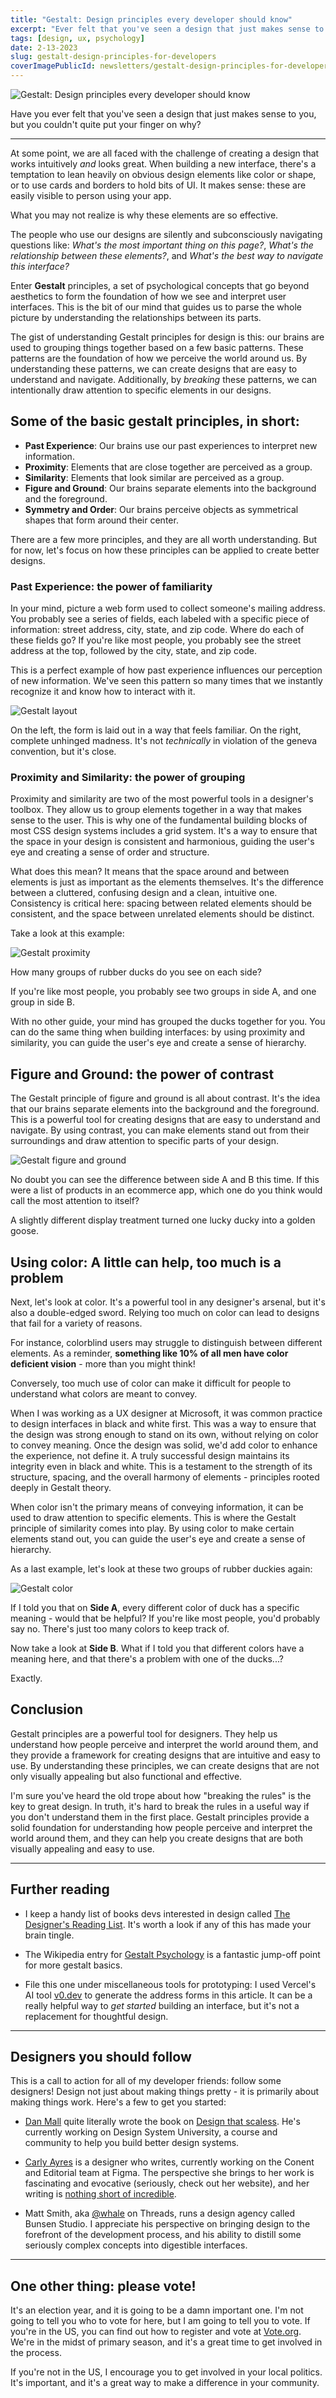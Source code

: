 ```yaml
---
title: "Gestalt: Design principles every developer should know"
excerpt: "Ever felt that you've seen a design that just makes sense to you, but you couldn't quite put your finger on why? There's rules for that. Let's talk about Gestalt"
tags: [design, ux, psychology]
date: 2-13-2023
slug: gestalt-design-principles-for-developers
coverImagePublicId: newsletters/gestalt-design-principles-for-developers/cover
---
```


<Image
  publicId="newsletters/gestalt-design-principles-for-developers/cover"
  alt="Gestalt: Design principles every developer should know"
/>

Have you ever felt that you've seen a design that just makes sense to you, but you couldn't quite put your finger on why?

---

At some point, we are all faced with the challenge of creating a design that works intuitively _and_ looks great. When building a new interface, there's a temptation to lean heavily on obvious design elements like color or shape, or to use cards and borders to hold bits of UI. It makes sense: these are easily visible to person using your app.

What you may not realize is why these elements are so effective.

The people who use our designs are silently and subconsciously navigating questions like: _What's the most important thing on this page?_, _What's the relationship between these elements?_, and _What's the best way to navigate this interface?_

Enter **Gestalt** principles, a set of psychological concepts that go beyond aesthetics to form the foundation of how we see and interpret user interfaces. This is the bit of our mind that guides us to parse the whole picture by understanding the relationships between its parts.

The gist of understanding Gestalt principles for design is this: our brains are used to grouping things together based on a few basic patterns. These patterns are the foundation of how we perceive the world around us. By understanding these patterns, we can create designs that are easy to understand and navigate. Additionally, by _breaking_ these patterns, we can intentionally draw attention to specific elements in our designs.

## Some of the basic gestalt principles, in short:

- **Past Experience**: Our brains use our past experiences to interpret new information.
- **Proximity**: Elements that are close together are perceived as a group.
- **Similarity**: Elements that look similar are perceived as a group.
- **Figure and Ground**: Our brains separate elements into the background and the foreground.
- **Symmetry and Order**: Our brains perceive objects as symmetrical shapes that form around their center.

There are a few more principles, and they are all worth understanding. But for now, let's focus on how these principles can be applied to create better designs.

### Past Experience: the power of familiarity

In your mind, picture a web form used to collect someone's mailing address. You probably see a series of fields, each labeled with a specific piece of information: street address, city, state, and zip code. Where do each of these fields go? If you're like most people, you probably see the street address at the top, followed by the city, state, and zip code.

This is a perfect example of how past experience influences our perception of new information. We've seen this pattern so many times that we instantly recognize it and know how to interact with it.

<Image
  publicId="newsletters/gestalt-design-principles-for-developers/gestalt-layout"
  alt="Gestalt layout"
  caption="One of these should feel natural."
/>

On the left, the form is laid out in a way that feels familiar. On the right, complete unhinged madness. It's not _technically_ in violation of the geneva convention, but it's close.

### Proximity and Similarity: the power of grouping

Proximity and similarity are two of the most powerful tools in a designer's toolbox. They allow us to group elements together in a way that makes sense to the user. This is why one of the fundamental building blocks of most CSS design systems includes a grid system. It's a way to ensure that the space in your design is consistent and harmonious, guiding the user's eye and creating a sense of order and structure.

What does this mean? It means that the space around and between elements is just as important as the elements themselves. It's the difference between a cluttered, confusing design and a clean, intuitive one. Consistency is critical here: spacing between related elements should be consistent, and the space between unrelated elements should be distinct.

Take a look at this example:

<Image
  publicId="newsletters/gestalt-design-principles-for-developers/gestalt-proximity"
  alt="Gestalt proximity"
  caption="Without thinking too hard, you can probably tell which elements are related to each other."
/>

How many groups of rubber ducks do you see on each side?

If you're like most people, you probably see two groups in side A, and one group in side B.

With no other guide, your mind has grouped the ducks together for you. You can do the same thing when building interfaces: by using proximity and similarity, you can guide the user's eye and create a sense of hierarchy.

## Figure and Ground: the power of contrast

The Gestalt principle of figure and ground is all about contrast. It's the idea that our brains separate elements into the background and the foreground. This is a powerful tool for creating designs that are easy to understand and navigate. By using contrast, you can make elements stand out from their surroundings and draw attention to specific parts of your design.

<Image
  publicId="newsletters/gestalt-design-principles-for-developers/gestalt-figure-ground"
  alt="Gestalt figure and ground"
  caption="The figure and ground principle is a powerful tool for creating designs that are easy to understand and navigate."
/>

No doubt you can see the difference between side A and B this time. If this were a list of products in an ecommerce app, which one do you think would call the most attention to itself?

A slightly different display treatment turned one lucky ducky into a golden goose.

## Using color: A little can help, too much is a problem
Next, let's look at color. It's a powerful tool in any designer's arsenal, but it's also a double-edged sword. Relying too much on color can lead to designs that fail for a variety of reasons.

For instance, colorblind users may struggle to distinguish between different elements. As a reminder, **something like 10% of all men have color deficient vision** - more than you might think!

Conversely, too much use of color can make it difficult for people to understand what colors are meant to convey.

When I was working as a UX designer at Microsoft, it was common practice to design interfaces in black and white first. This was a way to ensure that the design was strong enough to stand on its own, without relying on color to convey meaning. Once the design was solid, we'd add color to enhance the experience, not define it. A truly successful design maintains its integrity even in black and white. This is a testament to the strength of its structure, spacing, and the overall harmony of elements - principles rooted deeply in Gestalt theory.

When color isn't the primary means of conveying information, it can be used to draw attention to specific elements. This is where the Gestalt principle of similarity comes into play. By using color to make certain elements stand out, you can guide the user's eye and create a sense of hierarchy.

As a last example, let's look at these two groups of rubber duckies again:

<Image
  publicId="newsletters/gestalt-design-principles-for-developers/gestalt-color"
  alt="Gestalt color"
  caption="Color can be used to draw attention to specific elements."
/>

If I told you that on **Side A**, every different color of duck has a specific meaning - would that be helpful? If you're like most people, you'd probably say no. There's just too many colors to keep track of.

Now take a look at **Side B**. What if I told you that different colors have a meaning here, and that there's a problem with one of the ducks...?

Exactly.

## Conclusion

Gestalt principles are a powerful tool for designers. They help us understand how people perceive and interpret the world around them, and they provide a framework for creating designs that are intuitive and easy to use. By understanding these principles, we can create designs that are not only visually appealing but also functional and effective.

I'm sure you've heard the old trope about how "breaking the rules" is the key to great design. In truth, it's hard to break the rules in a useful way if you don't understand them in the first place. Gestalt principles provide a solid foundation for understanding how people perceive and interpret the world around them, and they can help you create designs that are both visually appealing and easy to use.


---

## Further reading

- I keep a handy list of books devs interested in design called [The Designer's Reading List](https://hardcover.app/@irreverentmike/lists/the-designers-reading-list). It's worth a look if any of this has made your brain tingle.

- The Wikipedia entry for [Gestalt Psychology](https://en.wikipedia.org/wiki/Gestalt_psychology) is a fantastic jump-off point for more gestalt basics.

- File this one under miscellaneous tools for prototyping: I used Vercel's AI tool [v0.dev](https://v0.dev/) to generate the address forms in this article. It can be a really helpful way to _get started_ building an interface, but it's not a replacement for thoughtful design.

---


## Designers you should follow

This is a call to action for all of my developer friends: follow some designers! Design not just about making things pretty - it is primarily about making things work. Here's a few to get you started:

- [Dan Mall](https://danmall.com/) quite literally wrote the book on [Design that scaless](https://amzn.to/48hj7fc). He's currently working on Design System University, a course and community to help you build better design systems.

- [Carly Ayres](https://www.carlyayres.com/) is a designer who writes, currently working on the Conent and Editorial team at Figma. The perspective she brings to her work is fascinating and evocative (seriously, check out her website), and her writing is [nothing short of incredible](https://www.figma.com/blog/the-new-vernacular-of-work/).

- Matt Smith, aka [@whale](https://www.threads.net/@whale) on Threads, runs a design agency called Bunsen Studio. I appreciate his perspective on bringing design to the forefront of the development process, and his ability to distill some seriously complex concepts into digestible interfaces.

---

## One other thing: please vote!

It's an election year, and it is going to be a damn important one. I'm not going to tell you who to vote for here, but I am going to tell you to vote. If you're in the US, you can find out how to register and vote at [Vote.org](https://vote.org). We're in the midst of primary season, and it's a great time to get involved in the process.

If you're not in the US, I encourage you to get involved in your local politics. It's important, and it's a great way to make a difference in your community.



